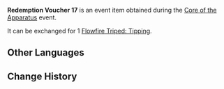 {{Item Infobox
|id           = 101883
|image        = Item Redemption Voucher 17.png
|type         = Event Items
|group        = Redemption Vouchers
|description  = Used to redeem [[Flowfire Triped: Tipping]]
|source1      = [[Core of the Apparatus]] Event
|event        = Core of the Apparatus
}}
'''Redemption Voucher 17''' is an event item obtained during the [[Core of the Apparatus]] event.

It can be exchanged for 1 [[Flowfire Triped: Tipping]].

==Other Languages==
{{Other Languages
|default_hidden = 1
|en      = Redemption Voucher 17
|zhs     = 兑换券17号
|zhs_rm  = Duìhuàn-quàn Shíqī Hào
|zht     = 兌換券17號
|zht_rm  = Duìhuàn-quàn Shíqī Hào
|ja      = 引換券17
|ja_rm   = Hikikaeken Juunana{{Assumed}}
|ko      = 교환 쿠폰 17호
|ko_rm   = Gyohwan Kupon Sipchilho
|es      = Cupón de canje n.º 17
|fr      = Coupon d'échange 17
|ru      = Купон обмена №17
|th      = คูปองแลกรับหมายเลข 17
|th_rm   = 
|vi      = Phiếu Quà Tặng 17
|de      = Gutschein Nr.17
|id      = Kupon Penukaran 17
|pt      = Cupom de Troca 17
}}

==Change History==
{{Change History|2.7}}
